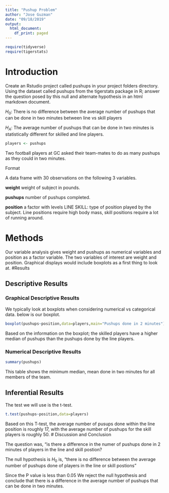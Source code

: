 ---
title: "Pushup Problem"
author: "Jose Guzman"
date: "09/18/2019"
output:
  html_document:
    df_print: paged
---

```{r include=FALSE,echo=FALSE}

require(tidyverse)
require(tigerstats)

```

# Introduction

<!--In this section you explain what you are trying to show.  Where did the data come from?  What is the research or other question you are trying to answer?!-->

Create an Rstudio project called pushups in your project folders directory. Using the dataset called pushups from the tigerstats package in R; answer the question posed by this null and alternate hypothesis in an html markdown document.

$H_0$: There is no difference between the average number of pushups that can be done in two minutes between line vs skill players

$H_A$: The average number of pushups that can be done in two minutes is statistically different for skilled and line players.



```{r}
players <- pushups
```
Two football players at GC asked their team-mates to do as many pushups as they could in two minutes.

Format

A data frame with 30 observations on the following 3 variables.

**weight**
weight of subject in pounds.

**pushups**
number of pushups completed.

**position**
a factor with levels LINE SKILL: type of position played by the subject. Line positions require high body mass, skill positions require a lot of running around.  

# Methods

<!--Decide on your methods:  use "variable analysis" or other appropriate descriptors.  Make sure to choose at least one graphical method and at least one numerical method.!-->
  
Our variable analysis gives weight and pushups as numerical variables and position as a factor variable.  The two variables of interest are weight and position. Graphical displays would include boxplots as a first thing to look at.
#Results

<!--Divide this section into two sub-sections:  One for your descriptive  results and one for your inferential results.!-->

## Descriptive Results

### Graphical Descriptive Results

<!--Graphical results here.  Make sure to show your code.  Provide appropriate labels for axes, giving units if possible, and provide a good title for the graph, too.  Use the graphical results to describe the patterns if any that exist in the data as focused toward the research question!-->
 We typically look at boxplots when considering numerical vs categorical data.  below is our boxplot.

```{r}
boxplot(pushups~position,data=players,main="Pushups done in 2 minutes")
```
  
Based on the information on the boxplot; the skilled players have a higher median of pushups than the pushups done by the line players. 
 
### Numerical Descriptive Results

<!--Numerical results go here. Use the numerical results to describe the patterns if any that exist in the data as focused toward the research question!-->

```{r}
summary(pushups)
```
This table shows the minimum median, mean done in two minutes for all members of the team. 




## Inferential Results

<!--State hypothesis clearly.  Make sure your discussion of the inferential test covers all the aspects that the test output produces, such as test statistic, p-value etc.  Make a decision about the null hypothesis, explain the assumptions on which the selected test/procedure was based, and why the chosen procedure satisfys the assumptions and is appropriate to answer the research question!-->

The test we will use is the t-test.

```{r}
t.test(pushups~position,data=players)
```
Based on this T-test, the average number of pusups done within the line position is roughly 17, with the average number of pushups for the skill players is roughly 50.
# Discussion and Conclusion

<!--Discussion and conclusion here.  If you found a relationship be sure to consider whether the relationship occurs because one of the variavbles causes the other, or whether they perhasps are related for some other reason.  Watch the chapter 6 videos from the GeorgeTown videos collection.!-->

The question was, "is there a difference in the numer of pushups done in 2 minutes of players in the line and skill postion?

The null hypothesis is $H_0$  is, "there is no difference between the average number of pushups done of players in the line or skill postions"

Since the P value is less than 0.05 We reject the null hypothesis and conclude that there is a difference in the average number of pushups that can be done in two minutes. 